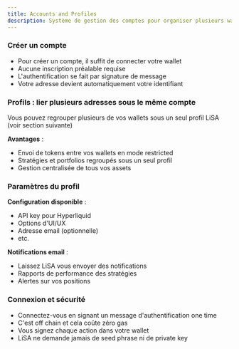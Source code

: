```yaml
---
title: Accounts and Profiles
description: Système de gestion des comptes pour organiser plusieurs wallets et profils utilisateur.
---
```


### Créer un compte
- Pour créer un compte, il suffit de connecter votre wallet
- Aucune inscription préalable requise
- L'authentification se fait par signature de message
- Votre adresse devient automatiquement votre identifiant 

### Profils : lier plusieurs adresses sous le même compte

Vous pouvez regrouper plusieurs de vos wallets sous un seul profil LiSA (voir section suivante)


**Avantages** :
- Envoi de tokens entre vos wallets en mode restricted
- Stratégies et portfolios regroupés sous un seul profil
- Gestion centralisée de tous vos assets

### Paramètres du profil

**Configuration disponible** :
- API key pour Hyperliquid
- Options d'UI/UX
- Adresse email (optionnelle)
- etc.

**Notifications email** :
- Laissez LiSA vous envoyer des notifications
- Rapports de performance des stratégies  
- Alertes sur vos positions

### Connexion et sécurité

- Connectez-vous en signant un message d'authentification one time
- C'est off chain et cela coûte zéro gas
- Vous signez chaque action dans votre wallet
- LiSA ne demande jamais de seed phrase ni de private key